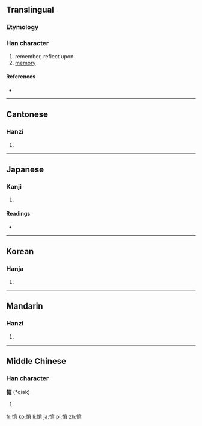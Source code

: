 {{also|忆}}
==Translingual==

===Etymology===
{{Han compound|心|意|c1=s|c2=p|t1=heart|t2=thought|ls=psc}}

===Han character===
{{Han char|rn=61|rad=心|as=13|sn=16|four=9003<sub>6</sub>|canj=心卜廿心 (PYTP)}}

# remember, reflect upon
# [[memory]]

====References====
* {{Han ref|kx=0404.330|dkj=11295|dj=0744.270|hdz=42362.130|uh=61B6|ud=25014|bh=BED0|bd=48848}}

----

==Cantonese==

===Hanzi===
{{yue-hanzi|jyut=|y=yik1|sim=忆}}

# {{defn|Cantonese|sort=心13}}

----

==Japanese==

===Kanji===
{{ja-kanji|grade=c|rs=心13}}

# {{defn|Japanese|sort=心13}}

====Readings====
* {{ja-readings|on=[[おく]] (oku)|kun=[[おぼえる]] (oboeru), [[おもう]] (omou)}}

----

==Korean==

===Hanja===
{{ko-hanja|hangeul=억|eumhun=|rv=eok|mr=ŏk|y=ek}}

# {{defn|Korean|sort=心13}}

----

==Mandarin==

===Hanzi===
{{cmn-hanzi|sim=忆|pin=[[yì]] ([[yi4]])|wg=i<sup>4</sup>}}

# {{defn|Mandarin|sort=心13}}

----

==Middle Chinese==

===Han character===
'''憶''' (*qiək)<!--asterisk indicates that this is a reconstructed pronunciation-->

# {{defn|Middle Chinese|sort=心13}}

[[fr:憶]]
[[ko:憶]]
[[li:憶]]
[[ja:憶]]
[[pl:憶]]
[[zh:憶]]